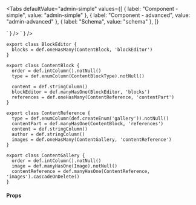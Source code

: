
<Tabs
  defaultValue="admin-simple"
  values={[
    { label: "Component - simple", value: "admin-simple" },
    { label: "Component - advanced", value: "admin-advanced" },
    { label: "Schema", value: "schema" },
  ]}
>
  <TabItem value="admin-simple">
    <LiveCode
      entity="BlockEditor"
      code={
`<BlockEditor 
    contentField="content" 
    field="blocks" 
    label="Content" 
    sortableBy="order" 
/>`
}
    />
  </TabItem>
  <TabItem value="admin-advanced">
    <LiveCode
      entity="BlockEditor"
      code={
`<BlockEditor
    contentField="content"
    field="blocks"
    label="Content"
    size="small"
    sortableBy="order"
    referencesField="references"
    referenceDiscriminationField="type"
    blockButtons={[
      {
        discriminateBy: "gallery",
        blueprintIcon: "heat-grid",
        title: "Gallery",
      },
      {
        discriminateBy: "quote",
        blueprintIcon: "citation",
        title: "Quote",
      }
    ]}
    inlineButtons={[
        [
            RichEditor.buttons.bold,
            RichEditor.buttons.italic,
            RichEditor.buttons.underline,
            RichEditor.buttons.strikeThrough
        ],
        [
            RichEditor.buttons.headingOne,
            RichEditor.buttons.headingTwo,
            RichEditor.buttons.headingThree,
            RichEditor.buttons.headingFour,
         ],
         [
            RichEditor.buttons.unorderedList,
            RichEditor.buttons.orderedList,
         ]
    ]}
>
  <Block discriminateBy="gallery" label="Gallery">
    <ImageFileRepeater
      field="images"
      urlField="image.url"
      label={undefined}
      sortableBy="order"
    />
  </Block>
  <Block discriminateBy="quote" label="Quote">
    <TextAreaField field="content" label="Content" />
    <TextField field="author" label="Author" />
  </Block>
</BlockEditor>`
}
    />
  </TabItem>
  <TabItem value="schema">

```tsx
export class BlockEditor {
  blocks = def.oneHasMany(ContentBlock, 'blockEditor')
}

export class ContentBlock {
  order = def.intColumn().notNull()
  type = def.enumColumn(ContentBlockType).notNull()

  content = def.stringColumn()
  blockEditor = def.manyHasOne(BlockEditor, 'blocks')
  references = def.oneHasMany(ContentReference, 'contentPart')
}

export class ContentReference {
  type = def.enumColumn(def.createEnum('gallery')).notNull()
  contentPart = def.manyHasOne(ContentBlock, 'references')
  content = def.stringColumn()
  author = def.stringColumn()
  images = def.oneHasMany(ContentGallery, 'contentReference')
}

export class ContentGallery {
  order = def.intColumn().notNull()
  image = def.manyHasOne(Image).notNull()
  contentReference = def.manyHasOne(ContentReference, 'images').cascadeOnDelete()
}
```

  </TabItem>
</Tabs>

#### Props

<PropsTable>
  <SharedProps.contentField required />
  <SharedProps.field required />
  <SharedProps.label required />
  <SharedProps.sortableBy required />
  <SharedProps.referencesField />
  <SharedProps.referenceDiscriminationField />
  <SharedProps.inlineButtons />
  <SharedProps.blockButtons />
  <SharedProps.augmentEditor />
</PropsTable>
